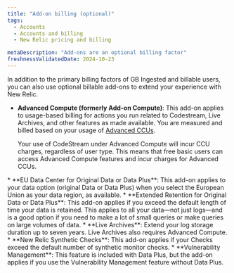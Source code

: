 ```yaml
---
title: "Add-on billing (optional)"
tags:
  - Accounts
  - Accounts and billing
  - New Relic pricing and billing

metaDescription: "Add-ons are an optional billing factor"
freshnessValidatedDate: 2024-10-23
---
```


In addition to the primary billing factors of GB Ingested and billable users, you can also use optional billable add-ons to extend your experience with New Relic. 

* **Advanced Compute (formerly Add-on Compute)**: This add-on applies to usage-based billing for actions you run related to Codestream, Live Archives, and other features as made available. You are measured and billed based on your usage of [Advanced CCUs](/docs/licenses/license-information/product-definitions/new-relic-one-pricing-definitions/#compute-capacity-unit).

  <Callout variant="tip"> 
    Your use of CodeStream under Advanced Compute will incur CCU charges, regardless of user type. This means that free basic users can access Advanced Compute features and incur charges for Advanced CCUs.
</Callout>
* **EU Data Center for Original Data or Data Plus**: This add-on applies to your data option (original Data or Data Plus) when you select the European Union as your data region, as available.
* **Extended Retention for Original Data or Data Plus**: This add-on applies if you exceed the default length of time your data is retained. This applies to all your data—not just logs—and is a good option if you need to make a lot of small queries or make queries on large volumes of data.
* **Live Archives**: Extend your log storage duration up to seven years. Live Archives also requires Advanced Compute.
* **New Relic Synthetic Checks**: This add-on applies if your Checks exceed the default number of synthetic monitor checks.
* **Vulnerability Management**: This feature is included with Data Plus, but the add-on applies if you use the Vulnerability Management feature without Data Plus.
